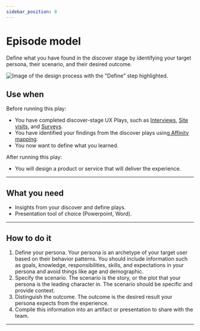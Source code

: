 ```yaml
---
sidebar_position: 8
---
```


# Episode model

Define what you have found in the discover stage by identifying your target persona, their scenario, and their desired outcome. 

<ImageBlock>

![Image of the design process with the "Define" step highlighted.](./images/episode-model.png)

</ImageBlock>

## Use when 

Before running this play:

- You have completed discover-stage UX Plays, such as [Interviews](/core/other/ux-plays/interview/discover), [Site visits](/core/other/ux-plays/site-visit), and [Surveys](/core/other/ux-plays/survey/discover).
- You have identified your findings from the discover plays using[ Affinity mapping](/core/other/ux-plays/affinity-mapping).
- You now want to define what you learned. 

After running this play:

- You will design a product or service that will deliver the experience. 
 
---

## What you need

- Insights from your discover and define plays. 
- Presentation tool of choice (Powerpoint, Word).

---

## How to do it

1. Define your persona. Your persona is an archetype of your target user based on their behavior patterns. You should include information such as goals, knowledge, responsibilities, skills, and expectations in your persona and avoid things like age and demographic. 
2. Specify the scenario. The scenario is the story, or the plot that your persona is the leading character in. The scenario should be specific and provide context.
3. Distinguish the outcome. The outcome is the desired result your persona expects from the experience.
4. Compile this information into an artifact or presentation to share with the team.

---

<PlayHelp />
